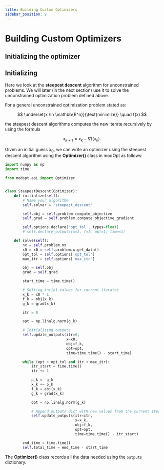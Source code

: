 ```yaml
---
title: Building Custom Optimizers
sidebar_position: 9
---
```


# Building Custom Optimizers

## Initializing the optimizer

## Initializing
Here we look at the **steepest descent** algorithm for unconstrained problems. 
We will later (in the next section) use it to solve the unconstrained  optimization problem defined above.

For a general unconstrained optimization problem stated as: 

$$
\underset{x \in \mathbb{R^n}}{\text{minimize}} \quad f(x)
$$

the steepest descent algorithms computes the new iterate recursively by using the formula

$$
x_{k+1} = x_{k} - \nabla f(x_k) .
$$

Given an initial guess $x_0$, we can write an optimizer using the steepest descent algorithm using the **Optimizer()** class in modOpt as follows:

```py
import numpy as np
import time

from modopt.api import Optimizer


class SteepestDescent(Optimizer):
    def initialize(self):
        # Name your algorithm
        self.solver = 'steepest_descent'

        self.obj = self.problem.compute_objective
        self.grad = self.problem.compute_objective_gradient

        self.options.declare('opt_tol', types=float)
        # self.declare_outputs(x=2, f=1, opt=1, time=1)

    def solve(self):
        nx = self.problem.nx
        x0 = x0 = self.problem.x.get_data()
        opt_tol = self.options['opt_tol']
        max_itr = self.options['max_itr']

        obj = self.obj
        grad = self.grad

        start_time = time.time()

        # Setting intial values for current iterates
        x_k = x0 * 1.
        f_k = obj(x_k)
        g_k = grad(x_k)

        itr = 0

        opt = np.linalg.norm(g_k)

        # Initializing outputs
        self.update_outputs(itr=0,
                            x=x0,
                            obj=f_k,
                            opt=opt,
                            time=time.time() - start_time)

        while (opt > opt_tol and itr < max_itr):
            itr_start = time.time()
            itr += 1

            p_k = -g_k
            x_k += p_k
            f_k = obj(x_k)
            g_k = grad(x_k)

            opt = np.linalg.norm(g_k)

            # Append outputs dict with new values from the current iteration
            self.update_outputs(itr=itr,
                                x=x_k,
                                obj=f_k,
                                opt=opt,
                                time=time.time() - itr_start)

        end_time = time.time()
        self.total_time = end_time - start_time
```

The **Optimizer()** class records all the data needed using the `outputs` dictionary.



